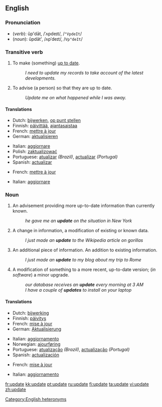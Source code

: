 ==English==

===Pronunciation===
*(''verb''): ŭp'dāt, /ˈʌpdeɪt/, /<tt>"VpdeIt</tt>/
*(''noun''): ŭpdāt', /ʌpˈdeɪt/, /<tt>Vp"deIt</tt>/

===Transitive verb===
{{rfc-trverb|Transitive verb}}
{{en-verb|updat|ing}}

# To make (something) [[up to date]].
#:''I need to update my records to take account of the latest developments.''
# To advise (a person) so that they are up to date.
#:''Update me on what happened while I was away.''

====Translations====
{{trans-top|make something up to date}}
*Dutch: [[bijwerken]], [[op punt stellen]]
*Finnish: [[päivittää]], [[ajantasaistaa]]
*French: [[mettre à jour]]
*German: [[aktualisieren]]
{{trans-mid}}
*Italian: [[aggiornare]]
*Polish: [[zaktualizować]]
*Portuguese: [[atualizar]] ''(Brazil)'', [[actualizar]] ''(Portugal)''
*Spanish: [[actualizar]]
{{trans-bottom}}

{{trans-top|advise a person so that they are up to date}}
*French: [[mettre à jour]]
{{trans-mid}}
*Italian: [[aggiornare]]
{{trans-bottom}}

===Noun===
{{en-noun}}

# An advisement providing more up-to-date information than currently known.
#: ''he gave me an '''update''' on the situation in New York''
# A change in information, a modification of existing or known data.
#: ''I just made an '''update''' to the Wikipedia article on gorillas''
# An additional piece of information.  An addition to existing information.
#: ''I just made an '''update''' to my blog about my trip to Rome''
# A modification of something to a more recent, up-to-date version; (''in software'') a minor upgrade.
#: ''our database receives an '''update''' every morning at 3 AM''
#: ''I have a couple of '''updates''' to install on your laptop''

====Translations====
{{trans-top|action of making something up to date}}
*Dutch: [[bijwerking]] {{f}}
*Finnish: [[päivitys]]
*French: [[mise à jour]] {{f}}
*German: [[Aktualisierung]] {{f}}
{{trans-mid}}
*Italian: [[aggiornamento]] {{m}}
*Norwegian: [[ajourføring]]
*Portuguese: [[atualização]] {{f}} ''(Brazil)'', [[actualização]] {{f}} ''(Portugal)''
*Spanish: [[actualización]] {{f}}
{{trans-bottom}}

{{trans-top|action of advising someone so that they are up to date}}
*French: [[mise à jour]] {{f}}
{{trans-mid}}
*Italian: [[aggiornamento]] {{m}}
{{trans-bottom}}

[[Category:English heteronyms]]

[[fr:update]]
[[kk:update]]
[[pt:update]]
[[ru:update]]
[[fi:update]]
[[ta:update]]
[[vi:update]]
[[zh:update]]